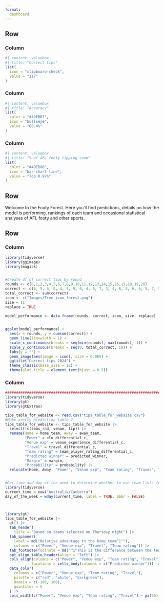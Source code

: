 ```yaml
---
format: 
  dashboard
---
```



## Row {height="30%"}

### Column

```r
#| content: valuebox
#| title: "Correct tips"
list(
  icon = "clipboard-check",
  value = "117"
)

```

### Column

```r
#| content: valuebox
#| title: "Accuracy"
list(
  color = "#49EBB7",
  icon = "bullseye", 
  value = "68.4%"
)

```

### Column

```r
#| content: valuebox
#| title: "% of AFL footy tipping comp"
list(
  color = "#49EB80",
  icon = "bar-chart-line", 
  value = "Top 0.97%"
)

```

## Row {height="10%"}

Welcome to the Footy Forest. Here you'll find predictions, details on how the model is performing, rankings of each team and occasional statistical analyses of AFL footy and other sports.

## Row {height="60%"}

### Column

```r
library(tidyverse)
library(ggimage)
library(magick)


#Create df of correct tips by round
rounds <- c(0,1,2,3,4,5,6,7,8,9,10,11,12,13,14,15,16,17,18,19,20)
correct <- c(6, 5, 6, 8, 4, 5, 9, 6, 4, 5, 7, 3, 4, 6, 5, 6, 6, 5, 7, 5, 6)
total_correct <- sum(correct)
icon <- c("Images/Tree_icon_forest.png")
size = 11 
replace = TRUE

model_performance <- data.frame(rounds, correct, icon, size, replace)
  

ggplot(model_performance) +
  aes(x = rounds, y = cumsum(correct)) +
  geom_line(linewidth = 1) +
  scale_x_continuous(breaks = seq(min(rounds), max(rounds), 1)) +
  scale_y_continuous(breaks = seq(0, total_correct, 10)) +
  labs(y = "") +
  geom_image(aes(image = icon), size = 0.085) +
  ggtitle("Correct tips 2024") +
  theme_classic(base_size = 12) +
  theme(plot.title = element_text(hjust = 0.5))

```

### Column

```r
########################################################################
library(tidyverse)
library(gt)
library(gtExtras)

tips_table_for_website <- read.csv("tips_table_for_website.csv")
#Make pretty prediction table 2
tips_table_for_website <- tips_table_for_website |> 
  select(!c(seas_rnd, venue, tip)) |> 
  rename(Home = home_team, Away = away_team, 
         "Power" = elo_differential_c, 
         "Venue exp" = venue_experience_differential_c, 
         "Travel" = travel_differential_c, 
         "Team rating" = team_player_rating_differential_c,
         "Predicted winner" = predicted_winner, 
         "Margin" = margin, 
         "Probability" = probability) |> 
  relocate(Home, Away, "Power", "Venue exp", "Team rating", "Travel", "Predicted winner", "Probability", "Margin")


#Get time and day of the week to determine whether to use team lists for predictions or to just predict on the other factors
library(tidyverse)
current_time = now("Australia/Canberra")
day_of_the_week = wday(current_time, label = TRUE, abbr = FALSE)



library(gt)
tips_table_for_website |>  
  gt() |> 
  tab_header( 
    title = "Based on teams selected on Thursday night") |> 
  tab_spanner(
    label = md("Relative advantage to the home team^1^"),
    columns = c("Power", "Venue exp", "Travel", "Team rating")) |> 
  tab_footnote(footnote = md("^1^This is the difference between the teams where 100 is the highest since 2015 and -100 is the lowest")) |> 
  opt_align_table_header(align = "left") |> 
  cols_align(columns = c("Power", "Venue exp", "Team rating", "Travel", "Predicted winner", "Probability", "Margin") , align = "center") |>  tab_style(style = cell_text(weight = "bold"), 
            locations = cells_body(columns = c("Predicted winner"))) |> 
  data_color(
    columns = c("Power", "Venue exp", "Team rating", "Travel"),  
    palette = c("red", "white", "darkgreen"),
    domain = c(-100, 100), 
    quantiles = 5 
  ) |> 
  cols_width(c("Power", "Venue exp", "Team rating", "Travel") ~ px(95))
```
